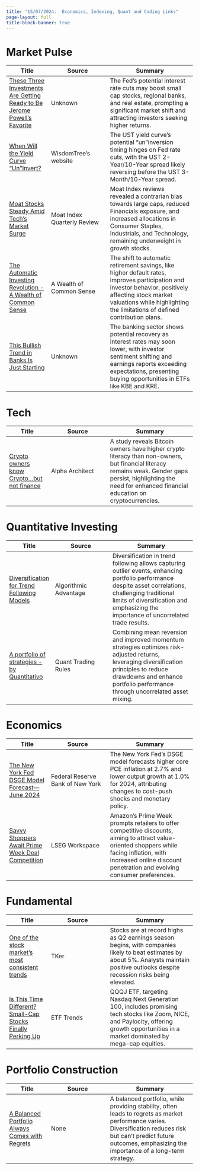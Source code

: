 ```yaml
---
title: "15/07/2024:  Economics, Indexing, Quant and Coding Links"
page-layout: full
title-block-banner: true
---
```


# Market Pulse

| Title | Source | Summary |
|-----|-------|----------|
| [These Three Investments Are Getting Ready to Be Jerome Powell's Favorite](https://moneymorning.com/2024/07/15/these-three-investment-are-getting-ready-to-be-jerome-powells-favorite/) | Unknown | The Fed's potential interest rate cuts may boost small cap stocks, regional banks, and real estate, prompting a significant market shift and attracting investors seeking higher returns.  | 
| [When Will the Yield Curve “Un”Invert?](https://www.wisdomtree.com/investments/blog/2024/07/10/when-will-the-yield-curve-uninvert) | WisdomTree's website | The UST yield curve's potential "un"inversion timing hinges on Fed rate cuts, with the UST 2-Year/10-Year spread likely reversing before the UST 3-Month/10-Year spread.  | 
| [Moat Stocks Steady Amid Tech’s Market Surge](https://www.vaneck.com/us/en/blogs/moat-investing/moat-stocks-steady-amid-techs-market-surge/) | Moat Index Quarterly Review | Moat Index reviews revealed a contrarian bias towards large caps, reduced Financials exposure, and increased allocations in Consumer Staples, Industrials, and Technology, remaining underweight in growth stocks.  | 
| [The Automatic Investing Revolution - A Wealth of Common Sense](https://awealthofcommonsense.com/2024/07/the-automatic-investing-revolution/) | A Wealth of Common Sense | The shift to automatic retirement savings, like higher default rates, improves participation and investor behavior, positively affecting stock market valuations while highlighting the limitations of defined contribution plans.  | 
| [This Bullish Trend in Banks Is Just Starting](https://moneymorning.com/2024/07/15/this-bullish-trend-in-banks-is-just-starting-grab-it-now/) | Unknown | The banking sector shows potential recovery as interest rates may soon lower, with investor sentiment shifting and earnings reports exceeding expectations, presenting buying opportunities in ETFs like KBE and KRE.  | 


# Tech

| Title | Source | Summary |
|-----|-------|----------|
| [Crypto owners know Crypto…but not finance](https://alphaarchitect.com/2024/07/crypto-literacy/) | Alpha Architect | A study reveals Bitcoin owners have higher crypto literacy than non-owners, but financial literacy remains weak. Gender gaps persist, highlighting the need for enhanced financial education on cryptocurrencies.  | 


# Quantitative Investing

| Title | Source | Summary |
|-----|-------|----------|
| [Diversification for Trend Following Models](https://thealgorithmicadvantage.substack.com/p/diversification-for-trend-following) | Algorithmic Advantage | Diversification in trend following allows capturing outlier events, enhancing portfolio performance despite asset correlations, challenging traditional limits of diversification and emphasizing the importance of uncorrelated trade results.  | 
| [A portfolio of strategies - by Quantitativo](https://www.quantitativo.com/p/a-portfolio-of-strategies) | Quant Trading Rules | Combining mean reversion and improved momentum strategies optimizes risk-adjusted returns, leveraging diversification principles to reduce drawdowns and enhance portfolio performance through uncorrelated asset mixing.  | 


# Economics

| Title | Source | Summary |
|-----|-------|----------|
| [The New York Fed DSGE Model Forecast—June 2024](https://libertystreeteconomics.newyorkfed.org/2024/06/the-new-york-fed-dsge-model-forecast-june-2024/) | Federal Reserve Bank of New York | The New York Fed's DSGE model forecasts higher core PCE inflation at 2.7% and lower output growth at 1.0% for 2024, attributing changes to cost-push shocks and monetary policy.  | 
| [Savvy Shoppers Await Prime Week Deal Competition](https://lipperalpha.refinitiv.com/2024/07/savvy-shoppers-await-prime-week-deal-competition/) | LSEG Workspace | Amazon's Prime Week prompts retailers to offer competitive discounts, aiming to attract value-oriented shoppers while facing inflation, with increased online discount penetration and evolving consumer preferences.  | 


# Fundamental

| Title | Source | Summary |
|-----|-------|----------|
| [One of the stock market's most consistent trends](https://www.tker.co/p/earnings-season-q2-24-beat-rates) | TKer | Stocks are at record highs as Q2 earnings season begins, with companies likely to beat estimates by about 5%. Analysts maintain positive outlooks despite recession risks being elevated.  | 
| [Is This Time Different? Small-Cap Stocks Finally Perking Up](https://www.etftrends.com/etf-education-channel/time-different-small-cap-stocks-finally-perking-up/) | ETF Trends | QQQJ ETF, targeting Nasdaq Next Generation 100, includes promising tech stocks like Zoom, NICE, and Paylocity, offering growth opportunities in a market dominated by mega-cap equities.  | 


# Portfolio Construction

| Title | Source | Summary |
|-----|-------|----------|
| [A Balanced Portfolio Always Comes with Regrets](https://awealthofcommonsense.com/2024/07/a-balanced-portfolio-always-comes-with-regrets/) | None | A balanced portfolio, while providing stability, often leads to regrets as market performance varies. Diversification reduces risk but can't predict future outcomes, emphasizing the importance of a long-term strategy.  | 
